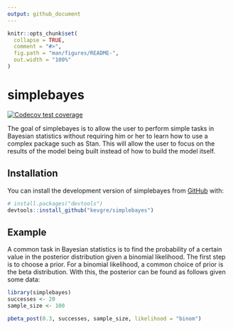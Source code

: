 ```yaml
---
output: github_document
---
```


<!-- README.md is generated from README.Rmd. Please edit that file -->

```r
knitr::opts_chunk$set(
  collapse = TRUE,
  comment = "#>",
  fig.path = "man/figures/README-",
  out.width = "100%"
)
```

# simplebayes

<!-- badges: start -->
[![Codecov test coverage](https://codecov.io/gh/kevgre/simplebayes/branch/main/graph/badge.svg)](https://app.codecov.io/gh/kevgre/simplebayes?branch=main)
<!-- badges: end -->

The goal of simplebayes is to allow the user to perform simple tasks in Bayesian statistics without requiring him or her to learn how to use a complex package such as Stan. This will allow the user to focus on the results of the model being built instead of how to build the model itself.

## Installation

You can install the development version of simplebayes from [GitHub](https://github.com/) with:

``` r
# install.packages("devtools")
devtools::install_github("kevgre/simplebayes")
```

## Example

A common task in Bayesian statistics is to find the probability of a certain value in the posterior distribution given a binomial likelihood. The first step is to choose a prior. For a binomial likelihood, a common choice of prior is the beta distribution. With this, the posterior can be found as follows given some data:

```r
library(simplebayes)
successes <- 20
sample_size <- 100

pbeta_post(0.3, successes, sample_size, likelihood = "binom")
```
